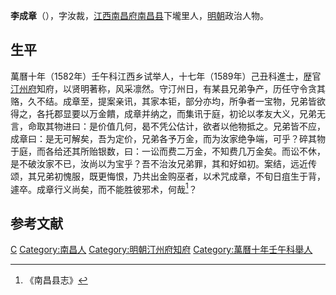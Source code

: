 '''李成章'''（{{bd|？||？|catIdx=}}），字汝裁，[[江西|江西]][[南昌府|南昌府]][[南昌县|南昌县]]下壠里人，[[明朝|明朝]]政治人物。

== 生平 ==
萬曆十年（1582年）壬午科江西乡试举人，十七年（1589年）己丑科進士，歴官[[汀州府|汀州府]]知府，以贤明著称，风采凛然。守汀州日，有某县兄弟争产，历任守令贪其赂，久不结。成章至，提案亲讯，其家本钜，部分亦均，所争者一宝物，兄弟皆欲得之，各托郡显要以万金饋，成章并纳之，而集讯于庭，初论以孝友大义，兄弟无言，命取其物进曰：是价值几何，曷不凭公估计，欲者以他物抵之。兄弟皆不应，成章曰：是无可解矣，吾为定价，兄弟各予万金，而为汝家绝争端，可乎？碎其物于庭，而各给还其所贻银数，曰：一讼而费二万金，不知费几万金矣。而讼不休，是不破汝家不已，汝尚以为宝乎？吾不治汝兄弟罪，其和好如初。案结，远近传颂，其兄弟初愧服，既更悔恨，乃共出金购巫者，以术咒成章，不旬日疽生于背，遽卒。成章行义尚矣，而不能胜彼邪术，何哉<ref>《南昌县志》</ref>？

==参考文献==
{{reflist}}

{{萬曆十七年己丑科殿試金榜}}
{{DEFAULTSORT:}}
[[Category:李姓|C]]
[[Category:南昌人|Category:南昌人]]
[[Category:明朝汀州府知府|Category:明朝汀州府知府]]
[[Category:萬曆十年壬午科舉人|Category:萬曆十年壬午科舉人]]